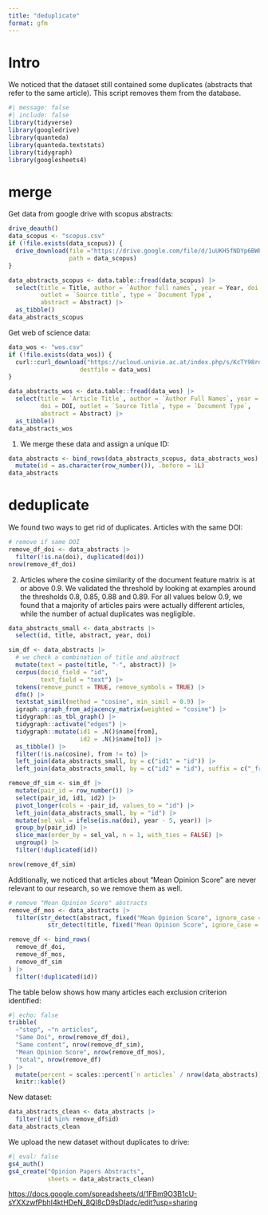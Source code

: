 ```yaml
---
title: "deduplicate"
format: gfm
---
```


# Intro

We noticed that the dataset still contained some duplicates (abstracts that refer to the same article).
This script removes them from the database.

```r
#| message: false
#| include: false
library(tidyverse)
library(googledrive)
library(quanteda)
library(quanteda.textstats)
library(tidygraph)
library(googlesheets4)
```

# merge

Get data from google drive with scopus abstracts:

```r
drive_deauth()
data_scopus <- "scopus.csv"
if (!file.exists(data_scopus)) {
  drive_download(file ="https://drive.google.com/file/d/1uUKH5fNDYp6BWbXW-_bXCKfJ5Bu5vlNc/view?usp=drive_link",
                 path = data_scopus)
}

data_abstracts_scopus <- data.table::fread(data_scopus) |> 
  select(title = Title, author = `Author full names`, year = Year, doi = DOI, 
         outlet = `Source title`, type = `Document Type`, 
         abstract = Abstract) |> 
  as_tibble()
data_abstracts_scopus
```

Get web of science data:

```r
data_wos <- "wos.csv"
if (!file.exists(data_wos)) {
  curl::curl_download("https://ucloud.univie.ac.at/index.php/s/KcTY98rqT4rLj5S/download/wos.csv", 
                    destfile = data_wos)
}

data_abstracts_wos <- data.table::fread(data_wos) |> 
  select(title = `Article Title`, author = `Author Full Names`, year = `Publication Year`, 
         doi = DOI, outlet = `Source Title`, type = `Document Type`, 
         abstract = Abstract) |> 
  as_tibble()
data_abstracts_wos
```

1. We merge these data and assign a unique ID:

```r
data_abstracts <- bind_rows(data_abstracts_scopus, data_abstracts_wos) |> 
  mutate(id = as.character(row_number()), .before = 1L)
data_abstracts
```

# deduplicate

We found two ways to get rid of duplicates.
Articles with the same DOI:

```r
# remove if same DOI
remove_df_doi <- data_abstracts |> 
  filter(!is.na(doi), duplicated(doi))
nrow(remove_df_doi)
```

2. Articles where the cosine similarity of the document feature matrix is at or above 0.9.
We validated the threshold by looking at examples around the thresholds 0.8, 0.85, 0.88 and 0.89.
For all values below 0.9, we found that a majority of articles pairs were actually different articles, while the number of actual duplicates was negligible.


```r
data_abstracts_small <- data_abstracts |>
  select(id, title, abstract, year, doi)

sim_df <- data_abstracts |> 
  # we check a combination of title and abstract
  mutate(text = paste(title, "-", abstract)) |> 
  corpus(docid_field = "id",
         text_field = "text") |> 
  tokens(remove_punct = TRUE, remove_symbols = TRUE) |> 
  dfm() |> 
  textstat_simil(method = "cosine", min_simil = 0.9) |> 
  igraph::graph_from_adjacency_matrix(weighted = "cosine") |> 
  tidygraph::as_tbl_graph() |> 
  tidygraph::activate("edges") |>
  tidygraph::mutate(id1 = .N()$name[from],
                    id2 = .N()$name[to]) |> 
  as_tibble() |> 
  filter(!is.na(cosine), from != to) |> 
  left_join(data_abstracts_small, by = c("id1" = "id")) |> 
  left_join(data_abstracts_small, by = c("id2" = "id"), suffix = c("_from", "_to"))

remove_df_sim <- sim_df |> 
  mutate(pair_id = row_number()) |> 
  select(pair_id, id1, id2) |> 
  pivot_longer(cols = -pair_id, values_to = "id") |> 
  left_join(data_abstracts_small, by = "id") |> 
  mutate(sel_val = ifelse(is.na(doi), year - 5, year)) |> 
  group_by(pair_id) |> 
  slice_max(order_by = sel_val, n = 1, with_ties = FALSE) |> 
  ungroup() |> 
  filter(!duplicated(id))

nrow(remove_df_sim)
```

Additionally, we noticed that articles about "Mean Opinion Score" are never relevant to our research, so we remove them as well.

```r
# remove "Mean Opinion Score" abstracts
remove_df_mos <- data_abstracts |> 
  filter(str_detect(abstract, fixed("Mean Opinion Score", ignore_case = TRUE)) |
           str_detect(title, fixed("Mean Opinion Score", ignore_case = TRUE)))
```

```r
remove_df <- bind_rows(
  remove_df_doi,
  remove_df_mos,
  remove_df_sim
) |> 
  filter(!duplicated(id))
```


The table below shows how many articles each exclusion criterion identified:

```r
#| echo: false
tribble(
  ~"step", ~"n articles",
  "Same Doi", nrow(remove_df_doi),
  "Same content", nrow(remove_df_sim),
  "Mean Opinion Score", nrow(remove_df_mos),
  "total", nrow(remove_df)
) |> 
  mutate(percent = scales::percent(`n articles` / nrow(data_abstracts))) |> 
  knitr::kable()
```

New dataset:

```r
data_abstracts_clean <- data_abstracts |> 
  filter(!id %in% remove_df$id)
data_abstracts_clean
```

We upload the new dataset without duplicates to drive:

```r
#| eval: false
gs4_auth()
gs4_create("Opinion Papers Abstracts", 
           sheets = data_abstracts_clean)
```

<https://docs.google.com/spreadsheets/d/1FBm9O3B1cU-sYXXzwfPbhI4ktHDeN_8QI8cD9sDIadc/edit?usp=sharing>
